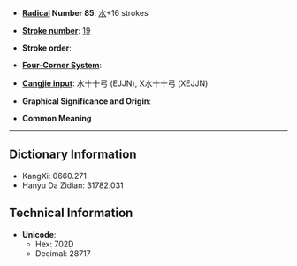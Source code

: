 * '''[[Wiktionary:Chinese radical index| Radical]] Number 85''': [[Wiktionary:Chinese radical index 水|水]]+16 strokes

* '''[[Wiktionary:Chinese total strokes index|Stroke number]]''': [[Wiktionary:Chinese total strokes index 19|19]]

* '''Stroke order''': 

* '''[[Wiktionary:Chinese four corner index|Four-Corner System]]''': 

* '''[[Wiktionary:Chinese Cangjie index|Cangjie input]]''': 水十十弓 (EJJN), X水十十弓 (XEJJN)

* '''Graphical Significance and Origin''': 

* '''Common Meaning'''

----

== Dictionary Information ==

* KangXi: 0660.271
* Hanyu Da Zidian: 31782.031

== Technical Information ==

* '''Unicode''':
** Hex: 702D
** Decimal: 28717